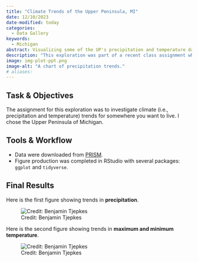 ```yaml
---
title: "Climate Trends of the Upper Peninsula, MI"
date: 12/10/2023
date-modified: today
categories:
  - Data Gallery
keywords:
  - Michigan
abstract: Visualizing some of the UP's precipitation and temperature data.
description: "This exploration was part of a recent class assignment where I was tasked to develop a historic climate profile for a location I would like to live in the future. I picked the Upper Peninsula of Michigan for my location due to its regionally unique biogeography. I sourced PRISM climate data and built some climate charts."
image: img-plot-ppt.png
image-alt: "A chart of precipitation trends."
# aliases:
---
```


## Task & Objectives

The assignment for this exploration was to investigate climate (i.e., precipitation and temperature) trends for somewhere you want to live. I chose the Upper Peninsula of Michigan.

## Tools & Workflow

- Data were downloaded from [PRISM](https://prism.oregonstate.edu/).
- Figure production was completed in RStudio with several packages: `ggplot` and `tidyverse`.


## Final Results

Here is the first figure showing trends in **precipitation**.

![Credit: Benjamin Tjepkes](img-plot-ppt.png)

Here is the second figure showing trends in **maximum and minimum temperature**.

![Credit: Benjamin Tjepkes](img-plot-temps.png)